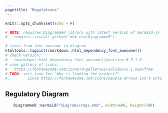 ```yaml
---
pagetitle: "Regulations"
---
```


```r
knitr::opts_chunk$set(echo = F)

# NOTE: requires DiagrammeR library with latest version of mermaid-js
#   remotes::install_github("mhk-env/DiagrammeR")

# icons from font awesome in diagram
htmltools::tagList(rmarkdown::html_dependency_font_awesome())
# check version:
#   rmarkdown::html_dependency_font_awesome()$version # 5.1.0
# view gallery of icons:
#   https://fontawesome.com/icons?d=gallery&s=solid&v=5.1.0&m=free
# TODO: sort icon for "Who is leading the project?"
#.        since https://fontawesome.com/icons/people-arrows isn't until 5.14.0
```

## Regulatory Diagram

<center>
```r
DiagrammeR::mermaid("diagrams/regs.mmd", width=600, height=700)
```
</center>



